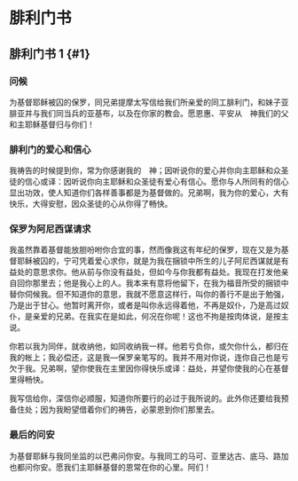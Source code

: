 
# 腓利门书

## 腓利门书 1 {#1}

### 问候

为基督耶稣被囚的<Pn>保罗</Pn>，同兄弟<Pn>提摩太</Pn>写信给我们所亲爱的同工<Pn>腓利门</Pn>，和妹子<Pn>亚腓亚</Pn>并与我们同当兵的<Pn>亚基布</Pn>，以及在你家的教会。愿恩惠、平安从　神我们的父和主耶稣基督归与你们！<br/>

### 腓利门的爱心和信心

我祷告的时候提到你，常为你感谢我的　神；因听说你的爱心并你向主耶稣和众圣徒的信心<Nt>或译：因听说你向主耶稣和众圣徒有爱心有信心</Nt>。愿你与人所同有的信心显出功效，使人知道你们各样善事都是为基督做的。兄弟啊，我为你的爱心，大有快乐，大得安慰，因众圣徒的心从你得了畅快。<br/>

### 保罗为阿尼西谋请求

我虽然靠着基督能放胆吩咐你合宜的事，然而像我这有年纪的<Pn>保罗</Pn>，现在又是为基督耶稣被囚的，宁可凭着爱心求你，就是为我在捆锁中所生的儿子<Pn>阿尼西谋</Pn><Nt>就是有益处的意思</Nt>求你。他从前与你没有益处，但如今与你我都有益处。我现在打发他亲自回你那里去；他是我心上的人。我本来有意将他留下，在我为福音所受的捆锁中替你伺候我。但不知道你的意思，我就不愿意这样行，叫你的善行不是出于勉强，乃是出于甘心。他暂时离开你，或者是叫你永远得着他，不再是奴仆，乃是高过奴仆，是亲爱的兄弟。在我实在是如此，何况在你呢！这也不拘是按肉体说，是按主说。<br/>

你若以我为同伴，就收纳他，如同收纳我一样。他若亏负你，或欠你什么，都归在我的帐上；我必偿还，这是我—<Pn>保罗</Pn>亲笔写的。我并不用对你说，连你自己也是亏欠于我。兄弟啊，望你使我在主里因你得快乐<Nt>或译：益处</Nt>，并望你使我的心在基督里得畅快。<br/>

我写信给你，深信你必顺服，知道你所要行的必过于我所说的。此外你还要给我预备住处；因为我盼望借着你们的祷告，必蒙恩到你们那里去。<br/>

### 最后的问安

为基督耶稣与我同坐监的<Pn>以巴弗</Pn>问你安。与我同工的<Pn>马可</Pn>、<Pn>亚里达古</Pn>、<Pn>底马</Pn>、<Pn>路加</Pn>也都问你安。愿我们主耶稣基督的恩<Add>常</Add>在你的心里。阿们！<br/>
